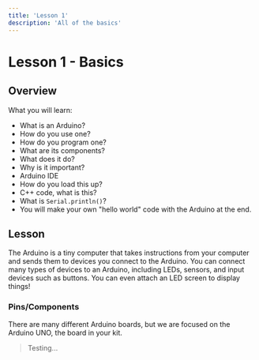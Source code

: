 ```yaml
---
title: 'Lesson 1'
description: 'All of the basics'
---
```



# Lesson 1 - Basics 

## Overview

What you will learn:
- What is an Arduino?
- How do you use one?
- How do you program one?
- What are its components?
- What does it do?
- Why is it important?
- Arduino IDE
- How do you load this up?
- C++ code, what is this?
- What is `Serial.println()`?
- You will make your own "hello world" code with the Arduino at the end.

## Lesson

The Arduino is a tiny computer that takes instructions from your computer and sends them to devices you connect to the Arduino. You can connect many types of devices to an Arduino, including LEDs, sensors, and input devices such as buttons. You can even attach an LED screen to display things!

### Pins/Components

There are many different Arduino boards, but we are focused on the Arduino UNO, the board in your kit.

> Testing...